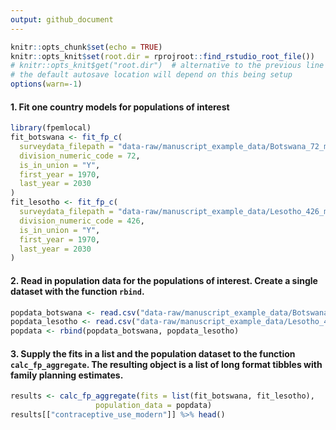 ```yaml
---
output: github_document
---
```


```r
knitr::opts_chunk$set(echo = TRUE)
knitr::opts_knit$set(root.dir = rprojroot::find_rstudio_root_file())
# knitr::opts_knit$get("root.dir")  # alternative to the previous line
# the default autosave location will depend on this being setup
options(warn=-1)
```

#### 1. Fit one country models for populations of interest
```r
library(fpemlocal)
fit_botswana <- fit_fp_c(
  surveydata_filepath = "data-raw/manuscript_example_data/Botswana_72_married_example.csv",
  division_numeric_code = 72,
  is_in_union = "Y",
  first_year = 1970,
  last_year = 2030
)
fit_lesotho <- fit_fp_c(
  surveydata_filepath = "data-raw/manuscript_example_data/Lesotho_426_married_example.csv",
  division_numeric_code = 426,
  is_in_union = "Y",
  first_year = 1970,
  last_year = 2030
)
```


#### 2. Read in population data for the populations of interest. Create a single dataset with the function `rbind`.
```r
popdata_botswana <- read.csv("data-raw/manuscript_example_data/Botswana_72_married_popdata_example.csv")
popdata_lesotho <- read.csv("data-raw/manuscript_example_data/Lesotho_426_married_popdata_example.csv")
popdata <- rbind(popdata_botswana, popdata_lesotho)
```

#### 3. Supply the fits in a list and the population dataset to the function `calc_fp_aggregate`. The resulting object is a list of long format tibbles with family planning estimates.
```r
results <- calc_fp_aggregate(fits = list(fit_botswana, fit_lesotho),
                   population_data = popdata)
results[["contraceptive_use_modern"]] %>% head()
```
